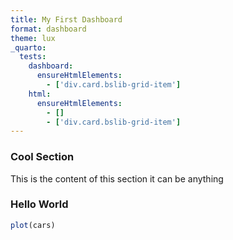 ```yaml
---
title: My First Dashboard
format: dashboard
theme: lux
_quarto:
  tests:
    dashboard:
      ensureHtmlElements:
        - ['div.card.bslib-grid-item']
    html:
      ensureHtmlElements:
        - []
        - ['div.card.bslib-grid-item']
---
```


### Cool Section

This is the content of this section it can be anything

### Hello World

```r
plot(cars)
```
